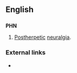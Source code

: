 ==English==

==={{initialism-old|en}}===
'''PHN'''

# {{context|medicine|uncountable|lang=en}} [[post-|Post]][[herpetic]] [[neuralgia]].

===External links===
* {{pedialite|Postherpetic neuralgia}}